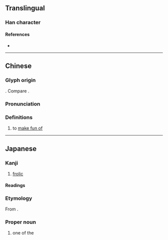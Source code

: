 {{also|嬲}}
{{character info/new}}
==Translingual==

===Han character===
{{Han char|rn=38|rad=女|as=10|sn=13|four=44440|canj=VWSV|ids=⿲女男女}}

====References====
* {{Han ref|kx=0269.170|dkj=06626|dj=0537.010|hdz=21071.180|uh=5AD0|ud=23248}}

----

==Chinese==
{{zh-forms|alt=娚}}

===Glyph origin===
{{Han etym}}
{{Han compound|女|男|女|t1=woman|t2=man|t3=woman}}. Compare {{zh-l|*嬲}}.

===Pronunciation===
{{zh-pron
|m=nǎo
|c=nat1
|cat=v
}}

===Definitions===
{{zh-hanzi}}

# to [[make fun of]]

----

==Japanese==

===Kanji===
{{ja-kanji|grade=9|rs=女10}}

# [[frolic]]

====Readings====
{{rfv-pron|ja}}
{{ja-readings
|goon=のう
|kanon=どう
<!--|on=じょう-->
|kun=なぶ-る
}}

===Etymology===
<div style="float:right;">
{{wp|lang=ja}}
{{wp|Uwanari}}
</div>
{{ja-kanjitab|うわなり|yomi=irr|sort=}}

From {{m|ja|後妻|tr=uwanari||[[concubine]], [[second]] [[wife]]}}.

===Proper noun===
{{ja-pos|proper|うわなり|hhira=うはなり}}

# one of the {{w|Kabuki Jūhachiban|Eighteen Best Kabuki Plays}}